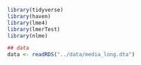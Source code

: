 ```r
library(tidyverse)
library(haven)
library(lme4)
library(lmerTest)
library(nlme)
```

```r
## data
data <- readRDS("../data/media_long.dta")
```


